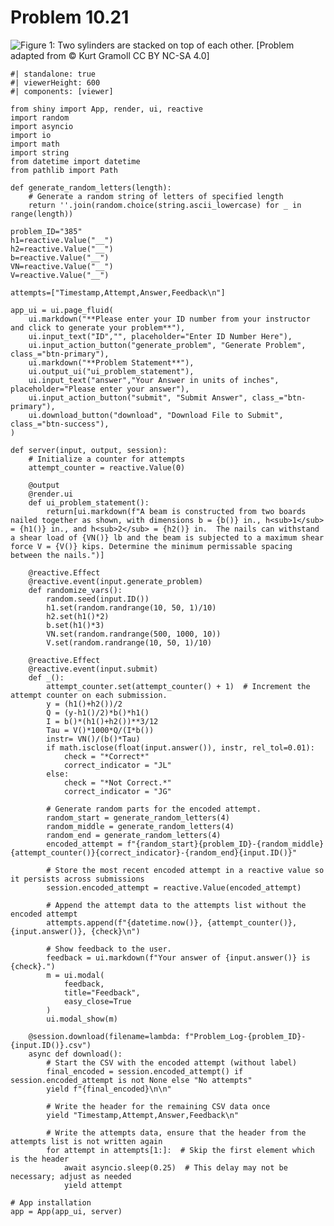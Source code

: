 # Problem 10.21 {.unnumbered}



![Figure 1: Two sylinders are stacked on top of each other.](images/385.png){fig-alt="A beam has a rectangular cross section consisting of two rectangles nailed together. The top rectangle has height h2 and base b. The bottom rectangle has height h1 and base b."}
\[Problem adapted from © Kurt Gramoll CC BY NC-SA 4.0\]

```shinylive-python
#| standalone: true
#| viewerHeight: 600
#| components: [viewer]

from shiny import App, render, ui, reactive
import random
import asyncio
import io
import math
import string
from datetime import datetime
from pathlib import Path

def generate_random_letters(length):
    # Generate a random string of letters of specified length
    return ''.join(random.choice(string.ascii_lowercase) for _ in range(length))  

problem_ID="385"
h1=reactive.Value("__")
h2=reactive.Value("__")
b=reactive.Value("__")
VN=reactive.Value("__")
V=reactive.Value("__")
  
attempts=["Timestamp,Attempt,Answer,Feedback\n"]

app_ui = ui.page_fluid(
    ui.markdown("**Please enter your ID number from your instructor and click to generate your problem**"),
    ui.input_text("ID","", placeholder="Enter ID Number Here"),
    ui.input_action_button("generate_problem", "Generate Problem", class_="btn-primary"),
    ui.markdown("**Problem Statement**"),
    ui.output_ui("ui_problem_statement"),
    ui.input_text("answer","Your Answer in units of inches", placeholder="Please enter your answer"),
    ui.input_action_button("submit", "Submit Answer", class_="btn-primary"),
    ui.download_button("download", "Download File to Submit", class_="btn-success"),
)

def server(input, output, session):
    # Initialize a counter for attempts
    attempt_counter = reactive.Value(0)

    @output
    @render.ui
    def ui_problem_statement():
        return[ui.markdown(f"A beam is constructed from two boards nailed together as shown, with dimensions b = {b()} in., h<sub>1</sub> = {h1()} in., and h<sub>2</sub> = {h2()} in.  The nails can withstand a shear load of {VN()} lb and the beam is subjected to a maximum shear force V = {V()} kips. Determine the minimum permissable spacing between the nails.")]
    
    @reactive.Effect
    @reactive.event(input.generate_problem)
    def randomize_vars():
        random.seed(input.ID())
        h1.set(random.randrange(10, 50, 1)/10)
        h2.set(h1()*2)
        b.set(h1()*3)
        VN.set(random.randrange(500, 1000, 10))
        V.set(random.randrange(10, 50, 1)/10)
        
    @reactive.Effect
    @reactive.event(input.submit)
    def _():
        attempt_counter.set(attempt_counter() + 1)  # Increment the attempt counter on each submission.
        y = (h1()+h2())/2
        Q = (y-h1()/2)*b()*h1()
        I = b()*(h1()+h2())**3/12
        Tau = V()*1000*Q/(I*b())
        instr= VN()/(b()*Tau)
        if math.isclose(float(input.answer()), instr, rel_tol=0.01):
            check = "*Correct*"
            correct_indicator = "JL"
        else:
            check = "*Not Correct.*"
            correct_indicator = "JG"

        # Generate random parts for the encoded attempt.
        random_start = generate_random_letters(4)
        random_middle = generate_random_letters(4)
        random_end = generate_random_letters(4)
        encoded_attempt = f"{random_start}{problem_ID}-{random_middle}{attempt_counter()}{correct_indicator}-{random_end}{input.ID()}"

        # Store the most recent encoded attempt in a reactive value so it persists across submissions
        session.encoded_attempt = reactive.Value(encoded_attempt)

        # Append the attempt data to the attempts list without the encoded attempt
        attempts.append(f"{datetime.now()}, {attempt_counter()}, {input.answer()}, {check}\n")

        # Show feedback to the user.
        feedback = ui.markdown(f"Your answer of {input.answer()} is {check}.")
        m = ui.modal(
            feedback,
            title="Feedback",
            easy_close=True
        )
        ui.modal_show(m)

    @session.download(filename=lambda: f"Problem_Log-{problem_ID}-{input.ID()}.csv")
    async def download():
        # Start the CSV with the encoded attempt (without label)
        final_encoded = session.encoded_attempt() if session.encoded_attempt is not None else "No attempts"
        yield f"{final_encoded}\n\n"
        
        # Write the header for the remaining CSV data once
        yield "Timestamp,Attempt,Answer,Feedback\n"
        
        # Write the attempts data, ensure that the header from the attempts list is not written again
        for attempt in attempts[1:]:  # Skip the first element which is the header
            await asyncio.sleep(0.25)  # This delay may not be necessary; adjust as needed
            yield attempt

# App installation
app = App(app_ui, server)
```
